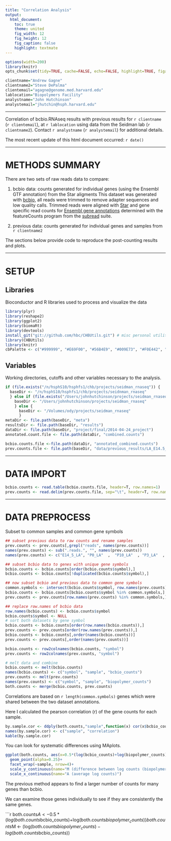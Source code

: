 ```yaml
---
title: "Correlation Analysis"
output:
  html_document:
    toc: true
    theme: united
    fig_width: 12
    fig_height: 12
    fig_caption: false
    highlight: textmate
---
```



```r
options(width=200)
library(knitr)
opts_chunk$set(tidy=TRUE, cache=FALSE, echo=FALSE, highlight=TRUE, figalign="center", warning=FALSE, error=FALSE, message=FALSE, tidy.opts=list(keep.blank.line=FALSE, width.cutoff=120))

clientname="Andrew Gagne"
clientname2="Steve DePalma"
clientemail="agagne@genome.med.harvard.edu"
lablocation="Biopolymers Facility"
analystname="John Hutchinson"
analystemail="jhutchin@hsph.harvard.edu"
```
---

Correlation of bcbio.RNAseq results with previous results for `r clientname` (`r clientemail`), at `r lablocation` using data from the Seidman lab  (`r clientname2`).  Contact `r analystname` (`r analystemail`) for additional details.

The most recent update of this html document occurred: `r date()`

---

# METHODS SUMMARY


There are two sets of raw reads data to compare:

1) bcbio data: counts generated for individual genes (using the Ensembl GTF annotation) from the Star aligments
This dataset was generated with [bcbio][1], all reads were trimmed to remove adapter sequences and low quality calls.  Trimmed reads were aligned with [Star][2] and gene specific read counts for [Ensembl gene annotations][3] determined with the featureCounts program from the [subread][4] suite. 


2) previous data: counts generated for individual genes and samples from `r clientname2`

The sections below provide code to reproduce the post-counting results and plots. 

---

# SETUP

## Libraries

Bioconductor and R libraries used to process and visualize the data

```r
library(plyr)
library(reshape2)
library(ggplot2)
library(biomaRt)
library(devtools)
install_git("git://github.com/hbc/CHBUtils.git") # misc personal utilities
library(CHBUtils)
library(knitr)
cbPalette <- c("#999999", "#E69F00", "#56B4E9", "#009E73", "#F0E442", "#0072B2", "#D55E00", "#CC79A7", "#000000")
```

## Variables

Working directories, cutoffs and other variables necessary to the analysis.

```r
if (file.exists("/n/hsphS10/hsphfs1/chb/projects/seidman_rnaseq")) {
  baseDir <- "/n/hsphS10/hsphfs1/chb/projects/seidnman_rnaseq"
  } else if (file.exists("/Users/johnhutchinson/projects/seidman_rnaseq")){
    baseDir <- "/Users/johnhutchinson/projects/seidman_rnaseq"
    } else {
      baseDir <- "/Volumes/ody/projects/seidman_rnaseq"
      }
metaDir <- file.path(baseDir, "meta")
resultsDir <- file.path(baseDir, "results")
dataDir <- file.path(baseDir, "project/final/2014-04-24_project")
annotated.count.file <- file.path(dataDir, "combined.counts")

bcbio.counts.file <-file.path(dataDir, "annotated_combined.counts") 
prev.counts.file <- file.path(baseDir, "data/previous_results/LA_E14.5_LA_P0_LA_P10_LA_P3_LV_E14.5_LV_P0_LV_P10_LV_P3_RA_E14.5_RA_P0_RA_P10_RA_P3_RV_E14.5_RV_P0_RV_P10_RV_P3.expr")
```

---

# DATA IMPORT

```r
bcbio.counts <- read.table(bcbio.counts.file, header=T, row.names=1)
prev.counts <- read.delim(prev.counts.file, sep="\t", header=T, row.names=1)
```

---

# DATA PREPROCESS

Subset to common samples and common gene symbols

```r
## subset previous data to raw counts and rename samples
prev.counts <- prev.counts[,grepl("reads", names(prev.counts))]
names(prev.counts) <- sub(".reads.", "", names(prev.counts))
names(prev.counts) <- c("E14_5_LA", "P0_LA"  ,  "P10_LA"  , "P3_LA"  ,  "E14_5_LV", "P0_LV",    "P10_LV",   "P3_LV"   , "E14_5_RA", "P0_RA"   , "P10_RA"  , "P3_RA"  ,  "E14_5_RV", "P0_RV" ,   "P10_RV"  , "P3_RV")

## subset bcbio data to genes with unique gene symbols
bcbio.counts <- bcbio.counts[order(bcbio.counts$symbol),]
bcbio.counts <- bcbio.counts[!duplicated(bcbio.counts$symbol),]

## now subset bcbio and previous data to common gene symbols
common.symbols <- intersect(bcbio.counts$symbol, row.names(prev.counts))
bcbio.counts <- bcbio.counts[bcbio.counts$symbol %in% common.symbols,]
prev.counts <- prev.counts[row.names(prev.counts) %in% common.symbols,]

## replace row.names of bcbio data
row.names(bcbio.counts) <- bcbio.counts$symbol
bcbio.counts$symbol <- NULL
# sort both datasets by gene symbol
bcbio.counts <- bcbio.counts[order(row.names(bcbio.counts)),]
prev.counts <- prev.counts[order(row.names(prev.counts)),]
bcbio.counts <- bcbio.counts[,order(names(bcbio.counts))]
prev.counts <- prev.counts[,order(names(prev.counts))]

bcbio.counts <- row2colnames(bcbio.counts, "symbol")
prev.counts <- row2colnames(prev.counts, "symbol")

# melt data and combine
bcbio.counts <- melt(bcbio.counts)
names(bcbio.counts) <- c("symbol", "sample", "bcbio_counts")
prev.counts <- melt(prev.counts)
names(prev.counts) <- c("symbol", "sample", "biopolymer_counts")
both.counts <- merge(bcbio.counts, prev.counts)
```

Correlations are based on `r length(common.symbols)` genes which were shared between the two dataset annotations.

Here I calculated the pearson correlation (r) of the gene counts for each sample.

```r
by.sample.cor <- ddply(both.counts,"sample",function(x) cor(x$bcbio_counts,x$biopolymer_counts))
names(by.sample.cor) <- c("sample", "correlation")
kable(by.sample.cor)
```

You can look for systematic differences using MAplots.

```r
ggplot(both.counts, aes(x=0.5*(log(bcbio_counts)+log(biopolymer_counts)), y=(log(biopolymer_counts)-log(bcbio_counts))))+
  geom_point(alpha=0.25)+
  facet_wrap(~sample, nrow=4)+
  scale_y_continuous(name="M (difference between log counts (biopolymer-bcbio))")+
  scale_x_continuous(name="A (average log counts)")
```

The previous method appears to find a larger number of counts for many genes than bcbio.

We can examine those genes individually to see if they are consistently the same genes.

```r
both.counts$A <- 0.5*(log(both.counts$bcbio_counts)+log(both.counts$biopolymer_counts))
both.counts$M <- (log(both.counts$biopolymer_counts)-log(both.counts$bcbio_counts))





[1]: https://github.com/chapmanb/bcbio-nextgen (bcbio)
[2]: http://bioinformatics.oxfordjournals.org/content/early/2012/10/25/bioinformatics.bts635 (Star)
[3]: http://tophat.cbcb.umd.edu/igenomes.html (iGenomes)
[4]: http://subread.sourceforge.net/ (subread)